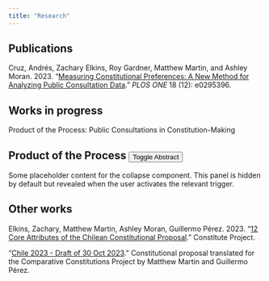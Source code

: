 ```yaml
---
title: "Research"
---
```


## Publications

Cruz, Andrés, Zachary Elkins, Roy Gardner, Matthew Martin, and Ashley Moran. 2023. "[Measuring Constitutional Preferences: A New Method for Analyzing Public Consultation Data](https://journals.plos.org/plosone/article?id=10.1371/journal.pone.0295396)." *PLOS ONE* 18 (12): e0295396.

## Works in progress

Product of the Process: Public Consultations in Constitution-Making

```{=html}
<div class="card">
  <div class="card-header" id="headingOne">
    <h2 class="mb-0">
      <span class="paper-title">Product of the Process</span>
      <button class="btn btn-primary btn-toggle float-right" type="button" data-bs-toggle="collapse" data-bs-target="#collapseExample" aria-expanded="false" aria-controls="collapseExample">
        Toggle Abstract
      </button>
    </h2>
  </div>

  <div id="collapseExample" class="collapse">
    <div class="card-body">
      Some placeholder content for the collapse component. This panel is hidden by default but revealed when the user activates the relevant trigger.
    </div>
  </div>
</div>
```
## Other works

Elkins, Zachary, Matthew Martin, Ashley Moran, Guillermo Pérez. 2023. "[12 Core Attributes of the Chilean Constitutional Proposal](https://www.constituteproject.org/data-stories/chile-2023-proposal)." Constitute Project.

"[Chile 2023 - Draft of 30 Oct 2023](https://www.constituteproject.org/constitution/Chile_2023DD)." Constitutional proposal translated for the Comparative Constitutions Project by Matthew Martin and Guillermo Pérez.
